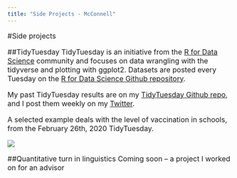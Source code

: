 ```yaml
---
title: "Side Projects - McConnell"
---
```


<font size = 3>

#Side projects

##TidyTuesday
TidyTuesday is an initiative from the [R for Data Science](https://r4ds.had.co.nz) community and focuses on data wrangling with the tidyverse and plotting with ggplot2. Datasets are posted every Tuesday on the [R for Data Science Github repository](https://github.com/rfordatascience/tidytuesday).

My past TidyTuesday results are on my [TidyTuesday Github repo](https://github.com/kyla-mcconnell/tidy-tuesday), and I post them weekly on my [Twitter](https://twitter.com/McconnellKyla).

A selected example deals with the level of vaccination in schools, from the February 26th, 2020 TidyTuesday.

![](img_side_projects/TidyTues_ex.png)

##Quantitative turn in linguistics
Coming soon -- a project I worked on for an advisor



</font>